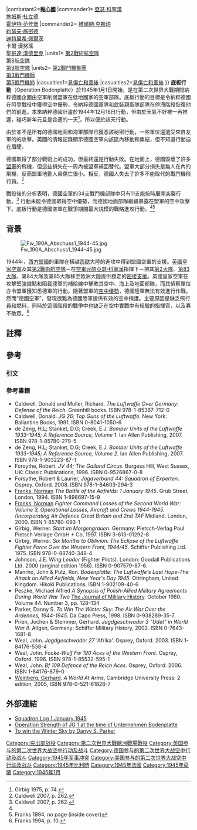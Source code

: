 {{Infobox military conflict
|conflict=底板行動
|partof=[[第二次世界大戰|第二次世界大戰]][[突出部之役|突出部之役]]
|image=Fw190D crashed1945.jpg
|caption=1架隸屬第54戰鬥機大隊第10中隊，由西奧·里瑞[[少尉|少尉]]架駛的[[Fw_190戰鬥機|Fw 190戰鬥機]]，於1945年1月1日在通過布魯塞爾附近因[[鳥擊|鷓鴣飛進散熱器]]而被迫降。
|date=1945年1月1日
|place=[[比利時|比利時]]、[[荷蘭|荷蘭]]和[[法國|法國]]
|result=行動失敗<ref name="Girbig 1975, p. 73">Girbig 1975, p. 73.</ref><ref name="Prien & Stemmer 2002, p. 349">Prien & Stemmer 2002, p. 349.</ref><br/>
*德國損失大於成果<ref>Franks 1994, pp. 163–165.</ref><ref>Zaloga 2004, p. 61.</ref><ref>Girbig 1975, p. 114.</ref>
*德國損失過大從此無力爭奪空優<ref name="Caldwell 2007, p. 262">Caldwell 2007, p. 262.</ref><ref name="Girbig 1975, p. 12">Girbig 1975, p. 12.</ref>
|combatant1='''[[同盟國_(第二次世界大戰)|同盟國]]'''
{{ubl|{{flagicon|Canada|1921}} [[加拿大|加拿大]]<br/>
{{flagicon|New Zealand}} [[紐西蘭|紐西蘭]]<br/>
{{flagicon|Poland}} [[波蘭流亡政府|波蘭流亡政府]]<ref name="Peszke 1980 p. 134">Peszke 1980, p. 134</ref>{{#tag:ref|根據1940年6月11日，英國和波蘭之間的協議中第4條，確認波蘭海軍和陸軍的主權，但空軍則例外。 1944年6月的[[波蘭空軍|協議中第7條]]卻改變了這一決定，波蘭空軍“回歸”到波蘭的管轄權之下（除了戰鬥任務，雖然波蘭人保留[[否決權|否決權]]）。<ref name="Peszke 1980 p. 134"/>|group="Notes"}}<br/>{{flag|英國}}<br/>{{flag|美國|1912}}}}
|combatant2='''[[軸心國|軸心國]]'''
{{ubl|{{flagicon|Nazi Germany}} [[納粹德國|納粹德國]]}}
|commander1={{flagicon|United Kingdom}} [[亞瑟·科寧漢|亞瑟·科寧漢]]<br/>{{flagicon|United States|1912}} [[詹姆斯·杜立德|詹姆斯·杜立德]]<br/>{{flagicon|United States|1912}} [[霍伊特·范登堡|霍伊特·范登堡]]
|commander2={{flagicon|Nazi Germany}} [[維爾納·克赖珀|維爾納·克赖珀]]<br/>{{flagicon|Nazi Germany}} [[約瑟夫·施密德|約瑟夫·施密德]]<br/>{{flagicon|Nazi Germany}} [[迪特里希·佩爾茨|迪特里希·佩爾茨]]<br/>{{flagicon|Nazi Germany}} 卡爾·漢努瑤<br/>{{flagicon|Nazi Germany}} [[聖哥達·漢德里克|聖哥達·漢德里克]]
|units1={{flagicon|United Kingdom}} [[英國皇家空軍第2戰術航空隊|第2戰術航空隊]]<br/>{{flagicon|United States|1912}} [[第8航空軍|第8航空隊]]<br/>{{flagicon|United States|1912}} [[第9航空軍|第9航空隊]]
|units2={{flagicon|Nazi Germany}} [[第2戰鬥機集團_（德國）|第2戰鬥機集團]]<br/>{{flagicon|Nazi Germany}} [[第3戰鬥機師_（德國）|第3戰鬥機師]]<br/>{{flagicon|Nazi Germany}} [[第5戰鬥機師_（德國）|第5戰鬥機師]]
|casualties1=[[底板行動#傷亡和善後|見傷亡和善後]]
|casualties2=[[底板行動#傷亡和善後|見傷亡和善後]]
}}
'''底板行動'''（Operation Bodenplatte）於1945年1月1日開始，是在第二次世界大戰期間納粹德國企圖由空軍削弱盟軍在低地國家的空軍部隊。底板行動的目標是令納粹德國在阿登戰役中獲得空中優勢，令納粹德國軍隊和武裝親衛隊部隊在停滯階段恢復他們的前進。本來納粹德國計畫於1944年12月16日行動，但由於天氣不好被一再推遲，碰巧新年元旦是合適的一天<ref name="Girbig 1975, p74">Girbig 1975, p. 74.</ref>，所以便於該天行動。

由於並不是所有的德國地面和海軍部隊已獲悉該秘密行動，一些單位還遭受來自友軍的的攻擊。英國的情報記錄顯示德國空軍向該區內移動和集結，但不知道行動迫在眉睫。

德國取得了部分戰術上的成功，但最終還是行動失敗。在地面上，德國毀壞了許多[[盟軍|盟軍]]的飛機，但這些損失在一周內被盟軍補回替代。盟軍大部分損失是無人在內的飛機，反而盟軍地勤人員傷亡很小。相反，德國人失去了許多不能取代的戰鬥機飛行員。<ref name="Caldwell 2007, p. 262">Caldwell 2007, p. 262.</ref>

戰役後的分析表明，德國空軍的34支戰鬥機部隊中只有11支能按時展開突襲行動。<ref name="Caldwell 2007, p. 262">Caldwell 2007, p. 262.</ref> 行動未能令德國取得空中優勢，而德國地面部隊繼續暴露在盟軍的空中攻擊下。底板行動是德國空軍在戰爭期間最大規模的戰略進攻行動。<ref name=Caldwell/><ref>Franks 1994, no page (inside cover)</ref>

==背景==
[[File:Fw_190A_Abschuss1_1944-45.jpg|thumb]]

1944年，[[西方盟國|西方盟國]]的軍隊在橫越[[西歐|西歐]]大陸的進攻中得到盟國空軍的支援。[[英國皇家空軍|英國皇家空軍]]及其[[英國皇家空軍第2戰術航空隊|第2戰術航空隊]]－在[[空軍元帥|空軍元帥]][[亞瑟·科寧漢|亞瑟·科寧漢]]指揮下－把其[[皇家空軍第2大隊|第2大隊]]、[[皇家空軍第83大隊|第83大隊]]、第84大隊及第85大隊移至歐洲大陸提供穩定的[[密接支援|密接支援]]。英國皇家空軍在攻擊堅強據點和阻截德軍的補給線中擊敗其空中、海上及地面部隊，而其偵察單位亦令盟軍獲知悉德軍的行動。隨著盟軍的[[空中優勢|空中優勢]]，德國陸軍無法有效進行作戰。然而“德國空軍”，發現很難為德國陸軍提供有效的空中掩護。主要原因是缺乏飛行員和燃料，同時於這個階段的戰爭中也缺乏在空中實戰中有經驗的指揮官，以及寡不敵眾。<ref name="Franks 1994, p. 10">Franks 1994, p. 10.</ref>

==註釋==
{{reflist|group="Notes"}}

==參考==

===引文===
{{reflist|3}}

===參考書籍===
{{refbegin|2}}
*Caldwell, Donald and Muller, Richard. ''The Luftwaffe Over Germany: Defense of the Reich''. Greenhill books. ISBN 978-1-85367-712-0
*Caldwell, Donald. ''JG 26; Top Guns of the Luftwaffe''. New York: Ballantine Books, 1991. ISBN 0-8041-1050-6
*de Zeng, H.L; Stanket, D.G; Creek, E.J. ''Bomber Units of the Luftwaffe 1933-1945; A Reference Source, Volume 1''. Ian Allen Publishing, 2007. ISBN 978-1-85780-279-5
*de Zeng, H.L; Stanket, D.G; Creek, E.J. ''Bomber Units of the Luftwaffe 1933-1945; A Reference Source, Volume 2''. Ian Allen Publishing, 2007. ISBN 978-1-903223-87-1
*Forsythe, Robert. ''JV 44; The Galland Circus''. Burgess Hill, West Sussex, UK: Classic Publications, 1996. ISBN 0-9526867-0-8
*Forsythe, Robert & Laurier, ''Jagdverband 44: Squadron of Experten''. Osprey. Oxford. 2008. ISBN 978-1-84603-294-3
*[[Norman_Franks|Franks, Norman]] ''The Battle of the Airfields: 1 January 1945''. Grub Street, London, 1994. ISBN 1-898697-15-9
*[[Norman_Franks|Franks, Norman]] ''Fighter Command Losses of the Second World War: Volume 3, Operational Losses, Aircraft and Crews 1944-1945. (Incorporating Air Defence Great Britain and 2nd TAF'' Midland. London, 2000. ISBN 1-85780-093-1
*Girbig, Werner. ''Start im Morgengrauen''. Germany: Pietsch-Verlag Paul Pietsch Verlage GmbH + Co, 1997. ISBN 3-613-01292-8
*Girbig, Werner. ''Six Months to Oblivion: The Eclipse of the Luftwaffe Fighter Force Over the Western Front, 1944/45''. Schiffer Publishing Ltd. 1975. ISBN 978-0-88740-348-4
*Johnson, J.E. ''Wing Leader'' (Fighter Pilots). London: Goodall Publications Ltd. 2000 (original edition 1956). ISBN 0-907579-87-6.
*Manrho, John & Pütz, Ron. ''Bodenplatte: The Luftwaffe's Last Hope-The Attack on Allied Airfields, New Year's Day 1945''. Ottringham, United Kingdom. Hikoki Publications. ISBN 1-902109-40-6
*Peszke, Michael Alfred ''A Synopsis of Polish-Allied Military Agreements During World War Two'' [[The_Journal_of_Military_History|The Journal of Military History]]. October 1980. Volume 44. Number 3, pp. 128–134
*Parker, Danny S. ''To Win The Winter Sky: The Air War Over the Ardennes, 1944-1945''. Da Capo Press, 1998. ISBN 0-938289-35-7.
*Prien, Jochen & Stemmer, Gerhard. ''Jagdgeschwader 3 "Udet" in World War II''. Atlgen, Germany: Schiffer Military History, 2002. ISBN 0-7643-1681-8
*Weal, John. ''Jagdgeschwader 27'' 'Afrika'. Osprey, Oxford. 2003. ISBN 1-84176-538-4
*Weal, John. ''Focke-Wulf Fw 190 Aces of the Western Front''. Osprey, Oxford. 1996. ISBN 978-1-85532-595-1
*Weal, John. ''Bf 109 Defence of the Reich Aces''. Osprey, Oxford. 2006. ISBN 1-84176-879-0
*[[Gerhard_Weinberg|Weinberg, Gerhard]]. ''A World At Arms'', Cambridge University Press: 2 edition, 2005, ISBN 978-0-521-61826-7
{{refend}}

== 外部連結 ==
{{Commons category|Operation Bodenplatte}}
*[http://www.rcaf.com/439squadron/1a.htm Squadron Log 1 January 1945]{{Webarchive|url=https://archive.is/20060521032938/http://www.rcaf.com/439squadron/1a.htm |date=2006-05-21 }}
*[http://books.google.com/books?id=bvgtSypPpesC&pg=PA241&dq=%22JG+11%22+Jagdgeschwader&lr=&as_brr=3&as_pt=ALLTYPES#PPA382,M1 Operation Strength of JG 1 at the time of Unternehmen Bodenplatte]{{Wayback|url=http://books.google.com/books?id=bvgtSypPpesC&pg=PA241&dq=%22JG+11%22+Jagdgeschwader&lr=&as_brr=3&as_pt=ALLTYPES#PPA382,M1 |date=20130509133837 }}
*[http://books.google.com/books?id=EYg47KqHv-EC&pg=PA411&dq=I./JG+1&lr=&sig=ACfU3U0Wl9OfCBit9Deud0oFMQaVeyCOfA#PPA448,M1 To win the Winter Sky by Danyy S. Parker]{{Wayback|url=http://books.google.com/books?id=EYg47KqHv-EC&pg=PA411&dq=I.%2FJG+1&lr=&sig=ACfU3U0Wl9OfCBit9Deud0oFMQaVeyCOfA#PPA448,M1 |date=20160501161807 }}
{{refend|}}

{{coord missing}}
{{Authority control}}

[[Category:突出部战役|Category:突出部战役]]
[[Category:第二次世界大戰歐洲戰場戰役|Category:第二次世界大戰歐洲戰場戰役]]
[[Category:英国参与的第二次世界大战空中行动及战斗|Category:英国参与的第二次世界大战空中行动及战斗]]
[[Category:德国参与的第二次世界大战空中行动及战斗|Category:德国参与的第二次世界大战空中行动及战斗]]
[[Category:1945年军事冲突|Category:1945年军事冲突]]
[[Category:美国参与的第二次世界大战空中行动及战斗|Category:美国参与的第二次世界大战空中行动及战斗]]
[[Category:1945年比利時|Category:1945年比利時]]
[[Category:1945年法國|Category:1945年法國]]
[[Category:1945年荷蘭|Category:1945年荷蘭]]
[[Category:1945年1月|Category:1945年1月]]